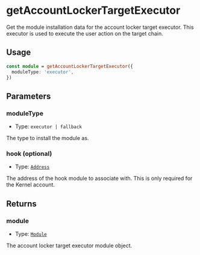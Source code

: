 # getAccountLockerTargetExecutor

Get the module installation data for the account locker target executor. This executor is used to execute the user action on the target chain.

## Usage

```typescript copy
const module = getAccountLockerTargetExecutor({
  moduleType: 'executor',
})
```

## Parameters

### moduleType

- Type: `executor | fallback`

The type to install the module as.

### hook (optional)

- Type: [`Address`](https://viem.sh/docs/glossary/types#address)

The address of the hook module to associate with. This is only required for the Kernel account.

## Returns

### module

- Type: [`Module`](https://viem.sh/docs/glossary/types#module)

The account locker target executor module object.
